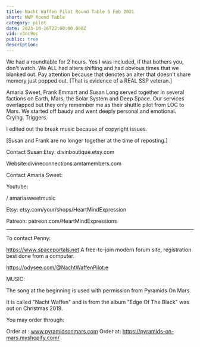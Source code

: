 ```yaml
---
title: Nacht Waffen Pilot Round Table 6 Feb 2021
short: NWP Round Table
category: pilot
date: 2023-10-16T22:00:00.000Z
vid: v3nc9oc
public: true
description:
---
```

We had a roundtable for 2 hours. Yes I was included, if that bothers you, don't watch. We ALL had alters shifting and had obvious times that we blanked out. Pay attention because that denotes an alter that doesn't share memory just popped out. [That is evidence of a REAL SSP veteran.]

Amaria Sweet, Frank Emmart and Susan Long served together in several factions on Earth, Mars, the Solar System and Deep Space. Our services overlapped but they only remember me as their shuttle pilot from LOC to Mars. We started off baudy and went deeply personal and emotional. Crying. Triggers.

I edited out the break music because of copyright issues.

[Susan and Frank are no longer together at the time of reposting.]

Contact Susan:Etsy: divinboutique.etsy.com

Website:divineconnections.amtamembers.com

Contact Amaria Sweet:

Youtube:

/ amariasweetmusic

Etsy: etsy.com/your/shops/HeartMindExpression

Patreon: patreon.com/HeartMindExpressions
***
To contact Penny:

https://www.spaceportals.net​​​​ A free-to-join modern forum site, registration best done from a computer.

https://odysee.com/@NachtWaffenPilot:e

MUSIC:

The song at the beginning is used with permission from Pyramids On Mars.

It is called "Nacht Waffen" and is from the album "Edge Of The Black" was out on Christmas 2019.

You may order through:

Order at : www.pyramidsonmars.com Order at: https://pyramids-on-mars.myshopify.com/​
